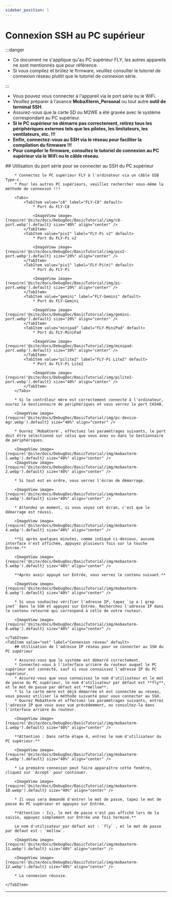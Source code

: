 ```yaml
---
sidebar_position: 1
---
```


# Connexion SSH au PC supérieur

:::danger

* Ce document ne s'applique qu'au PC supérieur FLY, les autres appareils ne sont mentionnés que pour référence.
* Si vous compilez et brûlez le firmware, veuillez consulter le tutoriel de connexion réseau plutôt que le tutoriel de connexion série.

:::

* Vous pouvez vous connecter à l'appareil via le port série ou le WiFi.
* Veuillez préparer à l'avance **MobaXterm_Personal** ou tout autre **outil de terminal SSH**.
* Assurez-vous que la carte SD ou M2WE a été gravée avec le système correspondant au PC supérieur.
* **Si le PC supérieur ne démarre pas correctement, retirez tous les périphériques externes tels que les pilotes, les limitateurs, les ventilateurs, etc. !!!**
* **Enfin, connectez-vous au SSH via le réseau pour faciliter la compilation du firmware !!!**
* **Pour compiler le firmware, consultez le tutoriel de connexion au PC supérieur via le WiFi ou le câble réseau.**

<Tabs>
    <TabItem value="serial" label="Connexion par port série" default>
        ## Utilisation du port série pour se connecter au SSH du PC supérieur

        * Connectez le PC supérieur FLY à l'ordinateur via un câble USB Type-c.
        * Pour les autres PC supérieurs, veuillez rechercher vous-même la méthode de connexion !!!

        <Tabs>
            <TabItem value="c8" label="FLY-C8" default>
                * Port du FLY-C8

                <ImageView image={require('@site/docs/DebugDoc/BasicTutorial/img/c8-port.webp').default} size="40%" align="center" />
            </TabItem>
            <TabItem value="piv2" label="FLY-Pi v2" default>
                * Port du FLY-Pi v2

                <ImageView image={require('@site/docs/DebugDoc/BasicTutorial/img/piv2-port.webp').default} size="20%" align="center" />
            </TabItem>
            <TabItem value="piv1" label="FLY-Pi(π)" default>
                * Port du FLY-Pi

                <ImageView image={require('@site/docs/DebugDoc/BasicTutorial/img/pi-port.webp').default} size="20%" align="center" />
            </TabItem>
            <TabItem value="gemini" label="FLY-Gemini" default>
                * Port du FLY-Gemini

                <ImageView image={require('@site/docs/DebugDoc/BasicTutorial/img/gemini-port.webp').default} size="20%" align="center" />
            </TabItem>
            <TabItem value="minipad" label="FLY-MiniPad" default>
                * Port du FLY-MiniPad

                <ImageView image={require('@site/docs/DebugDoc/BasicTutorial/img/minipad-port.webp').default} size="30%" align="center" />
            </TabItem>
            <TabItem value="pilite2" label="FLY-Pi Lite2" default>
                * Port du FLY-Pi Lite2

                <ImageView image={require('@site/docs/DebugDoc/BasicTutorial/img/pilite2-port.webp').default} size="40%" align="center" />
            </TabItem>
        </Tabs>

        * Si le contrôleur mère est correctement connecté à l'ordinateur, ouvrez le Gestionnaire de périphériques et vous verrez le port CH340.

        <ImageView image={require('@site/docs/DebugDoc/BasicTutorial/img/pc-device-mgr.webp').default} size="40%" align="center" />

        * Ouvrez `MobaXterm`, effectuez les paramétrages suivants, le port doit être sélectionné sur celui que vous avez vu dans le Gestionnaire de périphériques.

        <ImageView image={require('@site/docs/DebugDoc/BasicTutorial/img/mobaxterm-1.webp').default} size="40%" align="center" />
        <ImageView image={require('@site/docs/DebugDoc/BasicTutorial/img/mobaxterm-2.webp').default} size="40%" align="center" />

        * Si tout est en ordre, vous verrez l'écran de démarrage.

        <ImageView image={require('@site/docs/DebugDoc/BasicTutorial/img/mobaxterm-3.webp').default} size="40%" align="center" />

        * Attendez un moment, si vous voyez cet écran, c'est que le démarrage est réussi.

        <ImageView image={require('@site/docs/DebugDoc/BasicTutorial/img/mobaxterm-4.webp').default} size="40%" align="center" />

        **Si après quelques minutes, comme indiqué ci-dessous, aucune interface n'est affichée, appuyez plusieurs fois sur la touche Entrée.**

        <ImageView image={require('@site/docs/DebugDoc/BasicTutorial/img/mobaxterm-5.webp').default} size="40%" align="center" />

        **Après avoir appuyé sur Entrée, vous verrez le contenu suivant.**

        <ImageView image={require('@site/docs/DebugDoc/BasicTutorial/img/mobaxterm-6.webp').default} size="40%" align="center" />

        * Si vous souhaitez vérifier l'adresse IP, tapez `ip a | grep inet` dans le SSH et appuyez sur Entrée. Recherchez l'adresse IP dans le contenu retourné qui correspond à celle de votre routeur.

        <ImageView image={require('@site/docs/DebugDoc/BasicTutorial/img/mobaxterm-8.webp').default} size="40%" align="center" />

    </TabItem>
    <TabItem value="net" label="Connexion réseau" default>
        ## Utilisation de l'adresse IP réseau pour se connecter au SSH du PC supérieur

        * Assurez-vous que le système est démarré correctement.
        * Connectez-vous à l'interface arrière du routeur auquel le PC supérieur est connecté, sauf si vous connaissez l'adresse IP du PC supérieur.
        * Assurez-vous que vous connaissez le nom d'utilisateur et le mot de passe du PC supérieur, le nom d'utilisateur par défaut est **fly**, et le mot de passe par défaut est **mellow**.
        * Si la carte mère est déjà démarrée et est connectée au réseau, vous pouvez utiliser la méthode suivante pour vous connecter au SSH.
        * Ouvrez MobaXterm et effectuez les paramétrages suivants, entrez l'adresse IP que vous avez vue précédemment, ou consultez-la dans l'interface arrière du routeur.

        <ImageView image={require('@site/docs/DebugDoc/BasicTutorial/img/mobaxterm-1.webp').default} size="40%" align="center" />

        **Attention : Dans cette étape 4, entrez le nom d'utilisateur du PC supérieur.**

        <ImageView image={require('@site/docs/DebugDoc/BasicTutorial/img/mobaxterm-9.webp').default} size="40%" align="center" />

        * La première connexion peut faire apparaître cette fenêtre, cliquez sur `Accept` pour continuer.

        <ImageView image={require('@site/docs/DebugDoc/BasicTutorial/img/mobaxterm-10.webp').default} size="40%" align="center" />

        * Il vous sera demandé d'entrer le mot de passe, tapez le mot de passe du PC supérieur et appuyez sur Entrée.

        **Attention : Ici, le mot de passe n'est pas affiché lors de la saisie, appuyez simplement sur Entrée une fois terminé.**

        Le nom d'utilisateur par défaut est : `fly` , et le mot de passe par défaut est : `mellow`.

        <ImageView image={require('@site/docs/DebugDoc/BasicTutorial/img/mobaxterm-11.webp').default} size="40%" align="center" />

        <ImageView image={require('@site/docs/DebugDoc/BasicTutorial/img/mobaxterm-12.webp').default} size="40%" align="center" />

        * La connexion réussie.

    </TabItem>
</Tabs>

----
